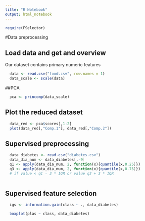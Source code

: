 ```yaml
---
title: "R Notebook"
output: html_notebook
---
```


```r
require(FSelector)
```

#Data preprocessing

## Load data and get and overview
Our dataset contains primary numeric features

```r
  data <- read.csv("food.csv", row.names = 1)
  data_scale <- scale(data)


```



##PCA

```r
  pca <- princomp(data_scale)

```


## Plot the reduced dataset

```r
  data_red <- pca$scores[,1:2]
  plot(data_red[,"Comp.1"], data_red[,"Comp.2"])
```



## Supervised preprocessing

```r
  data_diabetes <- read.csv("diabetes.csv")
  data_dia_num <- data_diabetes[,-9]
  q1 <- apply(data_dia_num, 2, function(x){quantile(x,0.25)})
  q3 <- apply(data_dia_num, 2, function(x){quantile(x,0.75)})
  # if value < q1 - 3 * IQR or value q3 + 3 * IQR
  
```

## Supervised feature selection


```r

  igs <- information.gain(class ~ ., data_diabetes)

```


```r

  boxplot(plas ~ class, data_diabetes)

```

